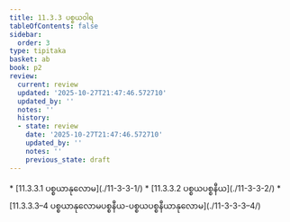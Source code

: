 ```yaml
---
title: 11.3.3 ပစ္စယဝါရ
tableOfContents: false
sidebar:
  order: 3
type: tipitaka
basket: ab
book: p2
review:
  current: review
  updated: '2025-10-27T21:47:46.572710'
  updated_by: ''
  notes: ''
  history:
  - state: review
    date: '2025-10-27T21:47:46.572710'
    updated_by: ''
    notes: ''
    previous_state: draft
---
```



<ReviewStatus review={frontmatter.review} showDetails={true} />

<HypothesisAnnotation frontmatter={frontmatter} />

<DynamicBreadcrumb />



<TableOfContents book="p2" section="11.3.3">
* [11.3.3.1 ပစ္စယာနုလောမ](./11-3-3-1/)
* [11.3.3.2 ပစ္စယပစ္စနီယ](./11-3-3-2/)
* [11.3.3.3–4 ပစ္စယာနုလောမပစ္စနီယ-ပစ္စယပစ္စနီယာနုလောမ](./11-3-3-3–4/)
</TableOfContents>